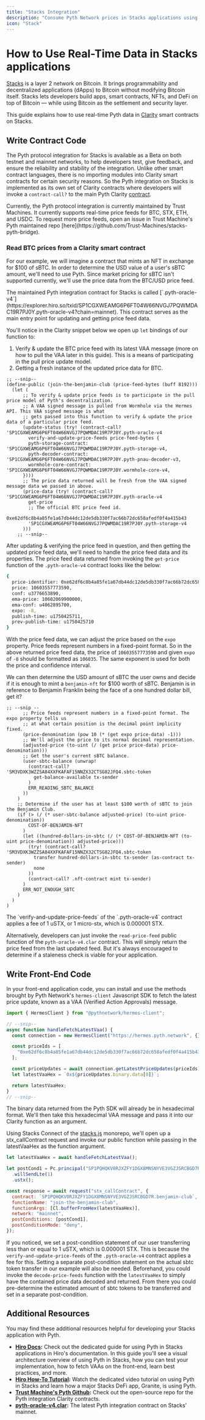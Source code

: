 ```yaml
---
title: "Stacks Integration"
description: "Consume Pyth Network prices in Stacks applications using Clarity smart contracts"
icon: "Stack"
---
```




# How to Use Real-Time Data in Stacks applications

[Stacks](https://www.stacks.co/) is a layer 2 network on Bitcoin. It brings programmability and decentralized applications (dApps) to Bitcoin without modifying Bitcoin itself. Stacks lets developers build apps, smart contracts, NFTs, and DeFi on top of Bitcoin — while using Bitcoin as the settlement and security layer.

This guide explains how to use real-time Pyth data in [Clarity](https://clarity-lang.org/) smart contracts on Stacks.

## Write Contract Code

The Pyth protocol integration for Stacks is available as a Beta on both testnet and mainnet networks, to help developers test, give feedback, and ensure the reliability and stability of the integration.
Unlike other smart contract languages, there is no importing modules into Clarity smart contracts for certain security reasons. So the Pyth integration on Stacks is implemented as its own set of Clarity contracts where developers will invoke a `contract-call?` to the main Pyth Clarity [contract](https://explorer.hiro.so/txid/SP1CGXWEAMG6P6FT04W66NVGJ7PQWMDAC19R7PJ0Y.pyth-oracle-v4?chain=mainnet).

<Callout type="info">
  Currently, the Pyth protocol integration is currently maintained by Trust
  Machines. It currently supports real-time price feeds for BTC, STX, ETH, and
  USDC. To request more price feeds, open an issue in Trust Machine's Pyth
  maintained repo [here](https://github.com/Trust-Machines/stacks-pyth-bridge).
</Callout>

### Read BTC prices from a Clarity smart contract

For our example, we will imagine a contract that mints an NFT in exchange for $100 of sBTC. In order to determine the USD value of a user's sBTC amount, we'll need to use Pyth. Since market pricing for sBTC isn't supported currently, we'll use the price data from the BTC/USD price feed.

<Callout type="info">
  The maintained Pyth integration contract for Stacks is called
  [`.pyth-oracle-v4`](https://explorer.hiro.so/txid/SP1CGXWEAMG6P6FT04W66NVGJ7PQWMDAC19R7PJ0Y.pyth-oracle-v4?chain=mainnet).
  This contract serves as the main entry point for updating and getting price
  feed data.
</Callout>

You'll notice in the Clarity snippet below we open up `let` bindings of our function to:

1. Verify & update the BTC price feed with its latest VAA message (more on how to pull the VAA later in this guide). This is a means of participating in the pull price update model.
2. Getting a fresh instance of the updated price data for BTC.

```clarity
;; --snip--
(define-public (join-the-benjamin-club (price-feed-bytes (buff 8192)))
  (let (
      ;; To verify & update price feeds is to participate in the pull price model of Pyth's decentralization.
      ;; A VAA signed message is pulled from Wormhole via the Hermes API. This VAA signed message is what
      ;; gets passed into this function to verify & update the price data of a particular price feed.
      (update-status (try! (contract-call? 'SP1CGXWEAMG6P6FT04W66NVGJ7PQWMDAC19R7PJ0Y.pyth-oracle-v4
        verify-and-update-price-feeds price-feed-bytes {
        pyth-storage-contract: 'SP1CGXWEAMG6P6FT04W66NVGJ7PQWMDAC19R7PJ0Y.pyth-storage-v4,
        pyth-decoder-contract: 'SP1CGXWEAMG6P6FT04W66NVGJ7PQWMDAC19R7PJ0Y.pyth-pnau-decoder-v3,
        wormhole-core-contract: 'SP1CGXWEAMG6P6FT04W66NVGJ7PQWMDAC19R7PJ0Y.wormhole-core-v4,
      })))
      ;; The price data returned will be fresh from the VAA signed message data we passed in above.
      (price-data (try! (contract-call? 'SP1CGXWEAMG6P6FT04W66NVGJ7PQWMDAC19R7PJ0Y.pyth-oracle-v4
        get-price
        ;; The official BTC price feed id.
        0xe62df6c8b4a85fe1a67db44dc12de5db330f7ac66b72dc658afedf0f4a415b43
        'SP1CGXWEAMG6P6FT04W66NVGJ7PQWMDAC19R7PJ0Y.pyth-storage-v4
      )))
    ;; --snip--
```

After updating & verifying the price feed in question, and then getting the updated price feed data, we'll need to handle the price feed data and its properties.
The price feed data returned from invoking the `get-price` function of the `.pyth-oracle-v4` contract looks like the below:

```bash
{
  price-identifier: 0xe62df6c8b4a85fe1a67db44dc12de5db330f7ac66b72dc658afedf0f4a415b43,
  price: 10603557773590,
  conf: u3776653890,
  ema-price: 10602069900000,
  ema-conf: u4062895700,
  expo: -8,
  publish-time: u1750425711,
  prev-publish-time: u1750425710
}
```

With the price feed data, we can adjust the price based on the `expo` property. Price feeds represent numbers in a fixed-point format. So in the above returned price feed data, the price of `10603557773590` and given `expo` of `-8` should be formatted as `106035`. The same exponent is used for both the price and confidence interval.

We can then determine the USD amount of sBTC the user owns and decide if it is enough to mint a `benjamin-nft` for $100 worth of sBTC. Benjamin is in reference to Benjamin Franklin being the face of a one hundred dollar bill, get it?

```clarity
;; --snip --
      ;; Price feeds represent numbers in a fixed-point format. The expo property tells us
      ;; at what certain position is the decimal point implicity fixed.
      (price-denomination (pow 10 (* (get expo price-data) -1)))
      ;; We'll adjust the price to its normal decimal representation.
      (adjusted-price (to-uint (/ (get price price-data) price-denomination)))
      ;; Get the user's current sBTC balance.
      (user-sbtc-balance (unwrap!
        (contract-call? 'SM3VDXK3WZZSA84XXFKAFAF15NNZX32CTSG82JFQ4.sbtc-token
          get-balance-available tx-sender
        )
        ERR_READING_SBTC_BALANCE
      ))
    )
    ;; Determine if the user has at least $100 worth of sBTC to join the Benjamin Club.
    (if (> (/ (* user-sbtc-balance adjusted-price) (to-uint price-denomination))
        COST-OF-BENJAMIN-NFT
      )
      (let ((hundred-dollars-in-sbtc (/ (* COST-OF-BENJAMIN-NFT (to-uint price-denomination)) adjusted-price)))
        (try! (contract-call? 'SM3VDXK3WZZSA84XXFKAFAF15NNZX32CTSG82JFQ4.sbtc-token
          transfer hundred-dollars-in-sbtc tx-sender (as-contract tx-sender)
          none
        ))
        (contract-call? .nft-contract mint tx-sender)
      )
      ERR_NOT_ENOUGH_SBTC
    )
  )
)
```

<Callout type="warning">
  The `verify-and-update-price-feeds` of the `.pyth-oracle-v4` contract applies
  a fee of 1 uSTX, or 1 micro-stx, which is 0.000001 STX.
</Callout>

Alternatively, developers can just invoke the `read-price-feed` public function of the `pyth-oracle-v4.clar` contract. This will simply return the price feed from the last updated feed. But it's always encouraged to determine if a staleness check is viable for your application.

## Write Front-End Code

In your front-end application code, you can install and use the methods brought by Pyth Network's `hermes-client` Javascript SDK to fetch the latest price update, known as a VAA (Verified Action Approvals) message.

```javascript copy
import { HermesClient } from "@pythnetwork/hermes-client";

// --snip--
async function handleFetchLatestVaa() {
  const connection = new HermesClient("https://hermes.pyth.network", {});

  const priceIds = [
    "0xe62df6c8b4a85fe1a67db44dc12de5db330f7ac66b72dc658afedf0f4a415b43",
  ];

  const priceUpdates = await connection.getLatestPriceUpdates(priceIds);
  let latestVaaHex = `0x${priceUpdates.binary.data[0]}`;

  return latestVaaHex;
}
// --snip--
```

The binary data returned from the Pyth SDK will already be in hexadecimal format. We'll then take this hexadecimal VAA message and pass it into our Clarity function as an argument.

Using Stacks Connect of the [stacks.js](https://github.com/hirosystems/stacks.js) monorepo, we'll open up a stx_callContract request and invoke our public function while passing in the latestVaaHex as the function argument.

```javascript copy
let latestVaaHex = await handleFetchLatestVaa();

let postCond1 = Pc.principal("SP1PQHQKV0RJXZFY1DGX8MNSNYVE3VGZJSRCBGD7R")
  .willSendLte(1)
  .ustx();

const response = await request("stx_callContract", {
  contract: `SP1PQHQKV0RJXZFY1DGX8MNSNYVE3VGZJSRCBGD7R.benjamin-club`,
  functionName: "join-the-benjamin-club",
  functionArgs: [Cl.bufferFromHex(latestVaaHex)],
  network: "mainnet",
  postConditions: [postCond1],
  postConditionMode: "deny",
});
```

If you noticed, we set a post-condition statement of our user transferring less than or equal to 1 uSTX, which is 0.000001 STX. This is because the `verify-and-update-price-feeds` of the `.pyth-oracle-v4` contract applies a fee for this. Setting a separate post-condition statement on the actual sbtc token transfer in our example will also be needed. Beforehand, you could invoke the `decode-price-feeds` function with the `latestVaaHex` to simply have the contained price data decoded and returned. From there you could pre-determine the estimated amount of sbtc tokens to be transferred and set in a separate post-condition.

## Additional Resources

You may find these additional resources helpful for developing your Stacks application with Pyth.

- **[Hiro Docs](https://docs.hiro.so/resources/guides/using-pyth-price-feeds):** Check out the dedicated guide for using Pyth in Stacks applications in Hiro's documentation. In this guide you'll see a visual architecture overview of using Pyth in Stacks, how you can test your implementation, how to fetch VAAs on the front-end, learn best practices, and more.
- **[Hiro How-To Tutorial](https://youtu.be/eybqQVRh_hw?si=KNfUp3RS3CnaST91):** Watch the dedicated video tutorial on using Pyth in Stacks and learn how a major Stacks DeFi app, Granite, is using Pyth.
- **[Trust Machine's Pyth Github](https://github.com/Trust-Machines/stacks-pyth-bridge):** Check out the open-source repo for the Pyth integration Clarity contracts.
- **[pyth-oracle-v4.clar](https://explorer.hiro.so/txid/SP1CGXWEAMG6P6FT04W66NVGJ7PQWMDAC19R7PJ0Y.pyth-oracle-v4?chain=mainnet):** The latest Pyth integration contract on Stacks' mainnet.
